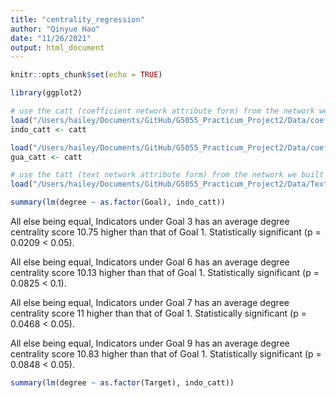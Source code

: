```yaml
---
title: "centrality_regression"
author: "Qinyue Hao"
date: "11/26/2021"
output: html_document
---
```


```r
knitr::opts_chunk$set(echo = TRUE)
```

```r
library(ggplot2)
```

```r
# use the catt (coefficient network attribute form) from the network we built before
load("/Users/hailey/Documents/GitHub/G5055_Practicum_Project2/Data/coefficient_network/indo_coefficient_net.RData")
indo_catt <- catt

load("/Users/hailey/Documents/GitHub/G5055_Practicum_Project2/Data/coefficient_network/gua_coefficient_net.RData")
gua_catt <- catt

# use the tatt (text network attribute form) from the network we built before
load("/Users/hailey/Documents/GitHub/G5055_Practicum_Project2/Data/Text_Model_Data/text_net.RData")

```






```r
summary(lm(degree ~ as.factor(Goal), indo_catt))
```

All else being equal, Indicators under Goal 3 has an average degree centrality score 10.75 higher than that of Goal 1. Statistically significant (p = 0.0209 < 0.05).        

All else being equal, Indicators under Goal 6 has an average degree centrality score 10.13 higher than that of Goal 1. Statistically significant (p = 0.0825 < 0.1).         

All else being equal, Indicators under Goal 7 has an average degree centrality score 11 higher than that of Goal 1. Statistically significant (p = 0.0468 < 0.05).          

All else being equal, Indicators under Goal 9 has an average degree centrality score 10.83 higher than that of Goal 1. Statistically significant (p = 0.0848 < 0.05).             

```r
summary(lm(degree ~ as.factor(Target), indo_catt))
```



